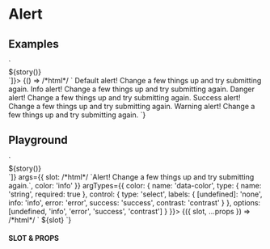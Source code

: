 
# Alert

<Meta title="Components/Alert" />

## Examples

<Canvas withToolbar={true}>
  <Story
    name="Examples"
    decorators={[story => `<div class="flex items-center justify-center flex-wrap gap-4">${story()}</div>`]}>
    {() => /*html*/ `
      <ui-alert>
        <span class="font-medium">Default alert!</span>
        Change a few things up and try submitting again.
      </ui-alert>
      <ui-alert data-color="info">
        <span class="font-medium">Info alert!</span>
        Change a few things up and try submitting again.
      </ui-alert>
      <ui-alert data-color="error">
        <span class="font-medium">Danger alert!</span>
        Change a few things up and try submitting again.
      </ui-alert>
      <ui-alert data-color="success">
        <span class="font-medium">Success alert!</span>
        Change a few things up and try submitting again.
      </ui-alert>
      <ui-alert data-color="contrast">
        <span class="font-medium">Warning alert!</span>
        Change a few things up and try submitting again.
      </ui-alert>`}
  </Story>
</Canvas>

## Playground

<Canvas withToolbar={true}>
  <Story
    name="Playground"
    decorators={[story => `<div class="flex items-center justify-center w-full p-10">${story()}</div>`]}
    args={{
      slot: /*html*/ `<span class="font-medium">Alert!</span> Change a few things up and try submitting again.`,
      color: 'info'
    }}
    argTypes={{
      color: {
        name: 'data-color',
        type: { name: 'string', required: true },
        control: {
          type: 'select',
          labels: {
            [undefined]: 'none',
            info: 'info',
            error: 'error',
            success: 'success',
            contrast: 'contrast'
          }
        },
        options: [undefined, 'info', 'error', 'success', 'contrast']
      }
    }}>
    {({ slot, ...props }) => /*html*/ `
      <ui-alert data-append="mb-4" ${props.color ? `data-color="${props.color}"` : ''} >
        ${slot}
      </ui-alert>
    `}
  </Story>
</Canvas>

#### SLOT & PROPS

<ArgsTable story="Playground" />
